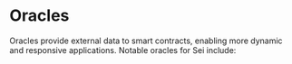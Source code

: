 
# Oracles

Oracles provide external data to smart contracts, enabling more dynamic and responsive applications. Notable oracles for Sei include:

<AppCardsGridCategory category="oracle" />
